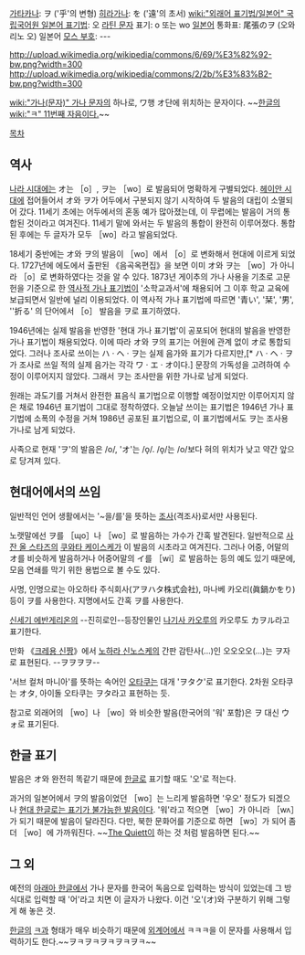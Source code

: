 [[가타카나]]: ヲ ('乎'의 변형)
[[히라가나]]: を ('遠'의 초서)
[[wiki:"외래어 표기법/일본어" 국립국어원 일본어 표기법]]: 오
[[라틴 문자]] 표기: o 또는 wo
[[일본어]] 통화표: 尾張のヲ (오와리노 오)
일본어 [[모스 부호]]: ---

http://upload.wikimedia.org/wikipedia/commons/6/69/%E3%82%92-bw.png?width=300
http://upload.wikimedia.org/wikipedia/commons/2/2b/%E3%83%B2-bw.png?width=300

[[wiki:"가나(문자)" 가나 문자]]의 하나로, ワ행 オ단에 위치하는 문자이다.
~~[[한글]]의 [[wiki:"ㅋ" 11번째 자음이다.]]~~

[[목차]]
== 역사 ==
[[나라 시대]]에는 オ는 ［o］, ヲ는 ［wo］로 발음되어 명확하게 구별되었다. [[헤이안 시대]]에 접어들어서 オ와 ヲ가 어두에서 구분되지 않기 시작하여 두 발음의 대립이 소멸되어 갔다. 11세기 초에는 어두에서의 혼동 예가 많아졌는데, 이 무렵에는 발음이 거의 통합된 것이라고 여겨진다. 11세기 말에 와서는 두 발음의 통합이 완전히 이루어졌다. 통합된 후에는 두 글자가 모두 ［wo］라고 발음되었다.

18세기 중반에는 オ와 ヲ의 발음이 ［wo］에서 ［o］로 변화해서 현대에 이르게 되었다. 1727년에 에도에서 출판된 《음곡옥편집》을 보면 이미 オ와 ヲ는 ［wo］가 아니라 ［o］로 변화하였다는 것을 알 수 있다. 1873년 게이추의 가나 사용을 기초로 고문헌을 기준으로 한 [[역사적 가나 표기법]]이 '소학교과서'에 채용되어 그 이후 학교 교육에 보급되면서 일반에 널리 이용되었다. 이 역사적 가나 표기법에 따르면 '青い', '栞', '男', ''折る' 의 단어에서 ［o］ 발음을 ヲ로 표기하였다.

1946년에는 실제 발음을 반영한 '현대 가나 표기법'이 공포되어 현대의 발음을 반영한 가나 표기법이 채용되었다. 이에 따라 オ와 ヲ의 표기는 어원에 관계 없이 オ로 통합되었다. 그러나 조사로 쓰이는 ハ · ヘ · ヲ는 실제 음가와 표기가 다르지만,[* ハ · ヘ · ヲ가 조사로 쓰일 적의 실제 음가는 각각 ワ · エ · オ이다.] 문장의 가독성을 고려하여 수정이 이루어지지 않았다. 그래서 ヲ는 조사만을 위한 가나로 남게 되었다.

원래는 과도기를 거쳐서 완전한 표음식 표기법으로 이행할 예정이었지만 이루어지지 않은 채로 1946년 표기법이 그대로 정착하였다. 오늘날 쓰이는 표기법은 1946년 가나 표기법에 소폭의 수정을 거쳐 1986년 공포된 표기법으로, 이 표기법에서도 ヲ는 조사용 가나로 남게 되었다.

사족으로 현재 'ヲ'의 발음은 /o/, 'オ'는 /o̞/. /o̞/는 /o/보다 혀의 위치가 낮고 약간 앞으로 당겨져 있다.

== 현대어에서의 쓰임 ==
일반적인 언어 생활에서는 '~을/를'을 뜻하는 [[조사]](격조사)로서만 사용된다.

노랫말에선 ヲ를 ［ɰo］나 ［wo］로 발음하는 가수가 간혹 발견된다. 일반적으로 [[사잔 올 스타즈]]의 [[쿠와타 케이스케]]가 이 발음의 시초라고 여겨진다. 그러나 어중, 어말의 オ를 비슷하게 발음하거나 어중어말의 イ를 ［wi］로 발음하는 등의 예도 있기 때문에, 모음 연쇄를 막기 위한 용법으로 볼 수도 있다.

사명, 인명으로는 아오하타 주식회사(アヲハタ株式会社), 마나베 카오리(眞鍋かをり) 등이 ヲ를 사용한다. 지명에서도 간혹 ヲ를 사용한다.

[[신세기 에반게리온]]의 --진히로인--등장인물인 [[나기사 카오루]]의 카오루도 カヲル라고 표기한다.

만화 《[[크레용 신짱]]》에서 [[노하라 신노스케]]의 간판 감탄사(...)인 오오오오(...)는 ヲ자로 표현된다. --ヲヲヲヲ--

'서브 컬처 마니아'를 뜻하는 속어인 [[오타쿠]]는 대개 'ヲタク'로 표기한다. 2차원 오타쿠는 オタ, 아이돌 오타쿠는 ヲタ라고 표현하는 듯.

참고로 외래어의 ［wo］나 ［wo］와 비슷한 발음(한국어의 '워' 포함)은 ヲ 대신 ウォ로 표기된다.

== 한글 표기 ==
발음은 オ와 완전히 똑같기 때문에 [[한글]]로 표기할 때도 '오'로 적는다.

과거의 일본어에서 ヲ의 발음이었던 ［wo］는 느리게 발음하면 '우오' 정도가 되겠으나 [[한글로 표기할 수 없는 발음|현대 한글로는 표기가 불가능한 발음]]이다. '워'라고 적으면 ［wo］가 아니라 ［wʌ］가 되기 때문에 발음이 달라진다. 다만, 북한 문화어를 기준으로 하면 ［wɔ］가 되어 좀 더 ［wo］에 가까워진다. ~~[[The Quiett]]이 하는 것 처럼 발음하면 된다.~~

== 그 외 ==
예전의 [[아래아 한글]]에서 가나 문자를 한국어 독음으로 입력하는 방식이 있었는데 그 방식대로 입력할 때 '어'라고 치면 이 글자가 나왔다. 이건 '오'(オ)와 구분하기 위해 그렇게 해 놓은 것.

[[한글]]의 [[ㅋ]]과 형태가 매우 비슷하기 때문에 [[외계어]]에서 ㅋㅋㅋ을 이 문자를 사용해서 입력하기도 한다.~~ヲㅋヲㅋヲㅋヲㅋヲㅋ~~
